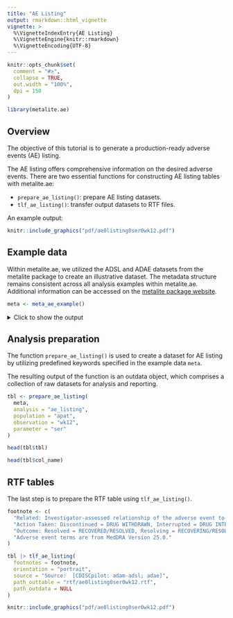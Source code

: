 ```yaml
---
title: "AE Listing"
output: rmarkdown::html_vignette
vignette: >
  %\VignetteIndexEntry{AE Listing}
  %\VignetteEngine{knitr::rmarkdown}
  %\VignetteEncoding{UTF-8}
---
```


```r
knitr::opts_chunk$set(
  comment = "#>",
  collapse = TRUE,
  out.width = "100%",
  dpi = 150
)
```

```r
library(metalite.ae)
```

## Overview

The objective of this tutorial is to generate a production-ready adverse events (AE) listing.

The AE listing offers comprehensive information on the desired adverse events.
There are two essential functions for constructing AE listing tables with metalite.ae:

- `prepare_ae_listing()`: prepare AE listing datasets.
- `tlf_ae_listing()`: transfer output datasets to RTF files.

An example output:

```r
knitr::include_graphics("pdf/ae0listing0ser0wk12.pdf")
```

## Example data

Within metalite.ae, we utilized the ADSL and ADAE datasets from the metalite package to create an illustrative dataset. 
The metadata structure remains consistent across all analysis examples within metalite.ae. 
Additional information can be accessed on the 
[metalite package website](https://merck.github.io/metalite/articles/metalite.html).

```r
meta <- meta_ae_example()
```

<details>
<summary>Click to show the output</summary>
```r
meta
```
</details>

## Analysis preparation

The function `prepare_ae_listing()` is used to create a dataset for AE listing by utilizing predefined keywords specified in the example data `meta`.

The resulting output of the function is an outdata object, which comprises a collection of raw datasets for analysis and reporting.

```r
tbl <- prepare_ae_listing(
  meta,
  analysis = "ae_listing",
  population = "apat",
  observation = "wk12",
  parameter = "ser"
)
```

```r
head(tbl$tbl)
```

```r
head(tbl$col_name)
```

## RTF tables

The last step is to prepare the RTF table using `tlf_ae_listing()`.

```r
footnote <- c(
  "Related: Investigator-assessed relationship of the adverse event to study medication. Y = RELATED, N = NOT RELATED",
  "Action Taken: Discontinued = DRUG WITHDRAWN, Interrupted = DRUG INTERRUPTED, Reduced = DOSE REDUCED, Increased = DOSE INCREASED, None = DOSE NOT CHANGED, N/A = NOT APPLICABLE.",
  "Outcome: Resolved = RECOVERED/RESOLVED, Resolving = RECOVERING/RESOLVING, Sequelae = RECOVERED/RESOLVED WITH SEQUELAE, Not resolved = NOT RECOVERED/NOT RESOLVED.",
  "Adverse event terms are from MedDRA Version 25.0."
)
```

```r
tbl |> tlf_ae_listing(
  footnotes = footnote,
  orientation = "portrait",
  source = "Source:  [CDISCpilot: adam-adsl; adae]",
  path_outtable = "rtf/ae0listing0ser0wk12.rtf",
  path_outdata = NULL
)
```

```r
knitr::include_graphics("pdf/ae0listing0ser0wk12.pdf")
```
